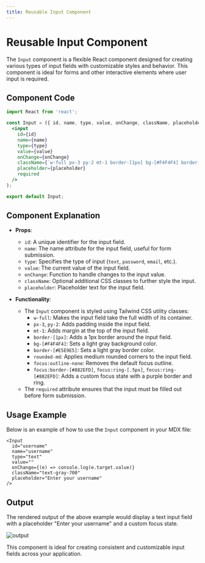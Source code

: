 ```yaml
---
title: Reusable Input Component
---
```


# Reusable Input Component

The `Input` component is a flexible React component designed for creating various types of input fields with customizable styles and behavior. This component is ideal for forms and other interactive elements where user input is required.

## Component Code

```jsx
import React from 'react';

const Input = ({ id, name, type, value, onChange, className, placeholder }) => (
  <input
    id={id}
    name={name}
    type={type}
    value={value}
    onChange={onChange}
    className={`w-full px-3 py-2 mt-1 border-[1px] bg-[#F4F4F4] border-[#E5E9E5] rounded-md focus:outline-none focus:border-[#882EFD] focus:ring-[.5px] focus:ring-[#882EFD] ${className}`}
    placeholder={placeholder}
    required
  />
);

export default Input;
```

## Component Explanation

- **Props**:
  - `id`: A unique identifier for the input field.
  - `name`: The name attribute for the input field, useful for form submission.
  - `type`: Specifies the type of input (`text`, `password`, `email`, etc.).
  - `value`: The current value of the input field.
  - `onChange`: Function to handle changes to the input value.
  - `className`: Optional additional CSS classes to further style the input.
  - `placeholder`: Placeholder text for the input field.

- **Functionality**:
  - The `Input` component is styled using Tailwind CSS utility classes:
    - `w-full`: Makes the input field take the full width of its container.
    - `px-3`, `py-2`: Adds padding inside the input field.
    - `mt-1`: Adds margin at the top of the input field.
    - `border-[1px]`: Adds a 1px border around the input field.
    - `bg-[#F4F4F4]`: Sets a light gray background color.
    - `border-[#E5E9E5]`: Sets a light gray border color.
    - `rounded-md`: Applies medium rounded corners to the input field.
    - `focus:outline-none`: Removes the default focus outline.
    - `focus:border-[#882EFD]`, `focus:ring-[.5px]`, `focus:ring-[#882EFD]`: Adds a custom focus state with a purple border and ring.
  - The `required` attribute ensures that the input must be filled out before form submission.

## Usage Example

Below is an example of how to use the `Input` component in your MDX file:

```mdx
<Input
  id="username"
  name="username"
  type="text"
  value=""
  onChange={(e) => console.log(e.target.value)}
  className="text-gray-700"
  placeholder="Enter your username"
/>
```

## Output

The rendered output of the above example would display a text input field with a placeholder "Enter your username" and a custom focus state.

![output](/assets/inputs.png)

This component is ideal for creating consistent and customizable input fields across your application.
